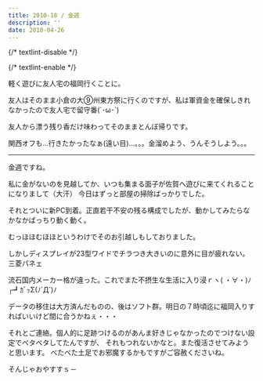 ```yaml
---
title: 2010-18 / 金週
description: ''
date: 2010-04-26
---
```


{/* textlint-disable */}


{/* textlint-enable */}

軽く遊びに友人宅の福岡行くことに。

友人はそのまま小倉の大⑨州東方祭に行くのですが、私は軍資金を確保しきれなかったので友人宅で留守番(´･ω･`)

友人から漂う残り香だけ味わってそのままとんぼ帰りです。

関西オフも…行きたかったなぁ(遠い目)…。。。金溜めよう、うんそうしよう。。。

----

金週ですね。

私に金がないのを見越してか、いつも集まる面子が佐賀へ遊びに来てくれることになりまして（大汗）
今日はずっと部屋の掃除ばっかりでした。

それとついに新PC到着。正直若干不安の残る構成でしたが、動かしてみたらなかなかばっちり動く動く。

むっほほむほほというわけでそのお引越しもしておりました。

しかしディスプレイが23型ワイドでチラつき大きいのに意外に目が疲れない。三菱パネェ

流石国内メーカー格が違った。これでまた不摂生な生活に入り浸ｒヽ( ・∀・)ﾉ┌┛ｶﾞｯΣ(ﾉ`Д´)ﾉ

データの移住は大方済んだものの、後はソフト群。明日の７時頃迄に福岡入りすればいいけど間に合うかねぇ・・・

それとご連絡。個人的に足跡つけるのがあんま好きじゃなかったのでつけない設定でベタベタしてたんですが、
それもつれないかなと。また復活させてみようと思います。
べたべた土足でお邪魔するかもですがご容赦くださいね。

そんじゃおやすすｓ－
